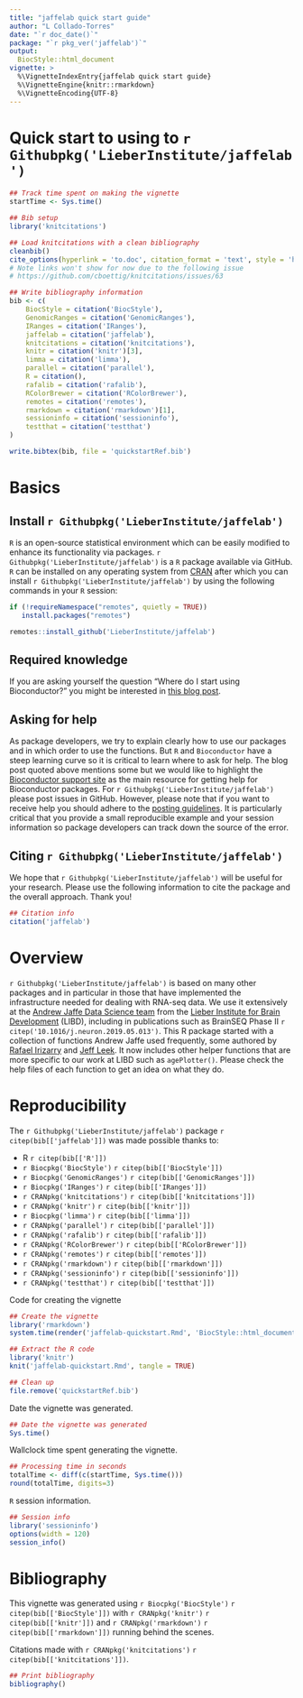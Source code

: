 ```yaml
---
title: "jaffelab quick start guide"
author: "L Collado-Torres"
date: "`r doc_date()`"
package: "`r pkg_ver('jaffelab')`"
output: 
  BiocStyle::html_document
vignette: >
  %\VignetteIndexEntry{jaffelab quick start guide}
  %\VignetteEngine{knitr::rmarkdown}
  %\VignetteEncoding{UTF-8}  
---
```


Quick start to using to `r Githubpkg('LieberInstitute/jaffelab')`
================================================================

```r
## Track time spent on making the vignette
startTime <- Sys.time()

## Bib setup
library('knitcitations')

## Load knitcitations with a clean bibliography
cleanbib()
cite_options(hyperlink = 'to.doc', citation_format = 'text', style = 'html')
# Note links won't show for now due to the following issue
# https://github.com/cboettig/knitcitations/issues/63

## Write bibliography information
bib <- c(
    BiocStyle = citation('BiocStyle'),
    GenomicRanges = citation('GenomicRanges'),
    IRanges = citation('IRanges'),
    jaffelab = citation('jaffelab'),
    knitcitations = citation('knitcitations'),
    knitr = citation('knitr')[3],
    limma = citation('limma'),
    parallel = citation('parallel'),
    R = citation(),
    rafalib = citation('rafalib'),
    RColorBrewer = citation('RColorBrewer'),
    remotes = citation('remotes'),
    rmarkdown = citation('rmarkdown')[1],
    sessioninfo = citation('sessioninfo'),
    testthat = citation('testthat')
)

write.bibtex(bib, file = 'quickstartRef.bib')
```



# Basics

## Install `r Githubpkg('LieberInstitute/jaffelab')`

`R` is an open-source statistical environment which can be easily modified to enhance its functionality via packages. `r Githubpkg('LieberInstitute/jaffelab')` is a `R` package available via GitHub. `R` can be installed on any operating system from [CRAN](https://cran.r-project.org/) after which you can install `r Githubpkg('LieberInstitute/jaffelab')` by using the following commands in your `R` session:

```r
if (!requireNamespace("remotes", quietly = TRUE))
   install.packages("remotes")

remotes::install_github('LieberInstitute/jaffelab')
```

## Required knowledge

If you are asking yourself the question "Where do I start using Bioconductor?" you might be interested in [this blog post](http://lcolladotor.github.io/2014/10/16/startbioc/#.VkOKbq6rRuU).

## Asking for help

As package developers, we try to explain clearly how to use our packages and in which order to use the functions. But `R` and `Bioconductor` have a steep learning curve so it is critical to learn where to ask for help. The blog post quoted above mentions some but we would like to highlight the [Bioconductor support site](https://support.bioconductor.org/) as the main resource for getting help for Bioconductor packages. For `r Githubpkg('LieberInstitute/jaffelab')` please post issues in GitHub. However, please note that if you want to receive help you should adhere to the [posting guidelines](http://www.bioconductor.org/help/support/posting-guide/). It is particularly critical that you provide a small reproducible example and your session information so package developers can track down the source of the error.

## Citing `r Githubpkg('LieberInstitute/jaffelab')`

We hope that `r Githubpkg('LieberInstitute/jaffelab')` will be useful for your research. Please use the following information to cite the package and the overall approach. Thank you!

```r
## Citation info
citation('jaffelab')
```

# Overview

`r Githubpkg('LieberInstitute/jaffelab')` is based on many other packages and in particular in those that have implemented the infrastructure needed for dealing with RNA-seq data. We use it extensively at the [Andrew Jaffe Data Science team](http://aejaffe.com/) from the [Lieber Institute for Brain Development](https://www.libd.org/) (LIBD), including in publications such as BrainSEQ Phase II `r citep('10.1016/j.neuron.2019.05.013')`. This R package started with a collection of functions Andrew Jaffe used frequently, some authored by [Rafael Irizarry](https://rafalab.github.io/) and [Jeff Leek](http://jtleek.com/). It now includes other helper functions that are more specific to our work at LIBD such as `agePlotter()`. Please check the help files of each function to get an idea on what they do.

# Reproducibility

The `r Githubpkg('LieberInstitute/jaffelab')` package `r citep(bib[['jaffelab']])` was made possible thanks to:

* R `r citep(bib[['R']])`
* `r Biocpkg('BiocStyle')` `r citep(bib[['BiocStyle']])`
* `r Biocpkg('GenomicRanges')` `r citep(bib[['GenomicRanges']])`
* `r Biocpkg('IRanges')` `r citep(bib[['IRanges']])`
* `r CRANpkg('knitcitations')` `r citep(bib[['knitcitations']])`
* `r CRANpkg('knitr')` `r citep(bib[['knitr']])`
* `r Biocpkg('limma')` `r citep(bib[['limma']])`
* `r CRANpkg('parallel')` `r citep(bib[['parallel']])`
* `r CRANpkg('rafalib')` `r citep(bib[['rafalib']])`
* `r CRANpkg('RColorBrewer')` `r citep(bib[['RColorBrewer']])`
* `r CRANpkg('remotes')` `r citep(bib[['remotes']])`
* `r CRANpkg('rmarkdown')` `r citep(bib[['rmarkdown']])`
* `r CRANpkg('sessioninfo')` `r citep(bib[['sessioninfo']])`
* `r CRANpkg('testthat')` `r citep(bib[['testthat']])`


Code for creating the vignette

```r
## Create the vignette
library('rmarkdown')
system.time(render('jaffelab-quickstart.Rmd', 'BiocStyle::html_document'))

## Extract the R code
library('knitr')
knit('jaffelab-quickstart.Rmd', tangle = TRUE)
```

```r
## Clean up
file.remove('quickstartRef.bib')
```

Date the vignette was generated.

```r
## Date the vignette was generated
Sys.time()
```

Wallclock time spent generating the vignette.

```r
## Processing time in seconds
totalTime <- diff(c(startTime, Sys.time()))
round(totalTime, digits=3)
```

`R` session information.

```r
## Session info
library('sessioninfo')
options(width = 120)
session_info()
```

# Bibliography

This vignette was generated using `r Biocpkg('BiocStyle')` `r citep(bib[['BiocStyle']])`
with `r CRANpkg('knitr')` `r citep(bib[['knitr']])` and `r CRANpkg('rmarkdown')` `r citep(bib[['rmarkdown']])` running behind the scenes.

Citations made with `r CRANpkg('knitcitations')` `r citep(bib[['knitcitations']])`.

```r
## Print bibliography
bibliography()
```

